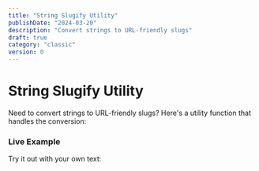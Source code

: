 ```yaml
---
title: "String Slugify Utility"
publishDate: "2024-03-20"
description: "Convert strings to URL-friendly slugs"
draft: true
category: "classic"
version: 0
---
```



# String Slugify Utility

Need to convert strings to URL-friendly slugs? Here's a utility function that handles the conversion:

<CodeSnippet file="string-slugify.ts" />

### Live Example

Try it out with your own text:

<Example component="slugify-example" />
